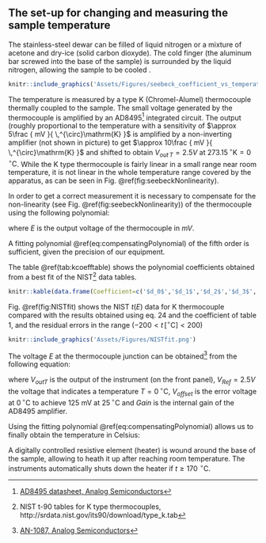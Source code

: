 ## The set-up for changing and measuring the sample temperature


The stainless-steel dewar can be filled of liquid nitrogen or a mixture of acetone and dry-ice (solid carbon dioxyde). The cold finger (the aluminum bar screwed into the base of the sample) is surrounded by the liquid nitrogen, allowing the sample to be cooled .

```r
knitr::include_graphics('Assets/Figures/seebeck_coefficient_vs_temperature.png')
```


The temperature is measured by a type K (Chromel-Alumel) thermocouple thermally coupled to the sample. The small voltage generated by the thermocouple is amplified by an AD8495[^AD8495] integrated circuit. The output (roughly proportional to the temperature with a sensitivity of $\approx 5\frac { mV }{ \,^{\circ}\mathrm{K} }$ is amplified by a non-inverting amplifier (not shown in picture) to get $\approx 10\frac { mV }{ \,^{\circ}\mathrm{K} }$ and shifted to obtain $V_{out \, T}=2.5V$ at $273.15\,^{\circ}\mathrm{K}=0\,^{\circ}\mathrm{C}$. While the K type thermocouple is fairly linear in a small range near room temperature, it is not linear in the whole temperature range covered by the apparatus, as can be seen in Fig. \@ref(fig:seebeckNonlinearity).

[^AD8495]: [AD8495 datasheet, Analog Semiconductors](http://www.analog.com/en/products/amplifiers/specialty-amplifiers/thermocouple-interface-amplifiers/AD8495.html)


In order to get a correct measurement it is necessary to compensate for the non-linearity (see Fig. \@ref(fig:seebeckNonlinearity)) of the thermocouple using the following polynomial:

\begin{equation}
t_{calc}=d_{ 0 }+d_{ 1 }E+d_{ 2 }E^{ 2 }+...+d_{ n }E^{ n }
(\#eq:compensatingPolynomial)
\end{equation}

where $E$ is the output voltage of the thermocouple in $mV$.

A fitting polynomial \@ref(eq:compensatingPolynomial) of the fifth order is sufficient, given the precision of our equipment.

The table \@ref(tab:kcoefftable) shows the polynomial coefficients obtained from a best fit of the NIST[^srdata] data tables.
```r
knitr::kable(data.frame(Coefficient=c('$d_0$','$d_1$','$d_2$','$d_3$','$d_4$','$d_5$'),Value=c(0.3837,25.22,0.2795,0.07205,0.01409,0.001056)),booktabs = TRUE,caption = 'Polynomial coefficients obtained from NIST K thermocouple tables ($-200< t \\, [^{\\circ}\\mathrm{C}] <200$).')
```

[^srdata]: NIST t-90 tables for K type thermocouples, http://srdata.nist.gov/its90/download/type_k.tab

Fig. \@ref(fig:NISTfit) shows the NIST $t(E)$ data for K thermocouple compared with the results obtained using eq. 24 and the coefficient of table 1, and the residual errors in the range ($-200< t \, [^{\circ}\mathrm{C}] <200$)

```r
knitr::include_graphics('Assets/Figures/NISTfit.png')
```




The voltage $E$ at the thermocouple junction can be obtained[^AD8495nist] from the following equation:

\begin{equation}
E=\frac { 1 }{ 2 } \frac {  V_{ outT }-{ V }_{ Ref }-{ V }_{ Offset } }{ Gain } 
(\#eq:voltageAtThermocoupleJunction)
\end{equation}


where $V_{outT}$ is the output of the instrument (on the front panel), $V_{Ref}=2.5V$ the voltage that indicates a temperature $T=0\,^{\circ}\mathrm{C}$, $V_{offset}$ is the error voltage at $0\,^{\circ}\mathrm{C}$ to achieve 125 mV at $25\,^{\circ}\mathrm{C}$ and $Gain$ is the internal gain of the AD8495 amplifier.

Using the fitting polynomial  \@ref(eq:compensatingPolynomial) allows us to finally obtain the  temperature in Celsius:

\begin{equation}
t={ f }_{ comp }\left( E \right)
(\#eq:FcompE)
\end{equation}

\begin{equation}
t={ f }_{ comp } \left( \frac { 1 }{ 2 } \frac { V_{ out }-2.5-1.25\cdot 10^{ -3 } }{ 122.4 } \right)
(\#eq:ad8494Compensated)
\end{equation}

[^AD8495nist]: [AN-1087, Analog Semiconductors](http://www.analog.com/Assets/Figures/en/technical-documentation/application-notes/AN-1087.PDF)


A digitally controlled resistive element (heater) is wound around the base of the sample, allowing to heath it up after reaching room temperature. The instruments automatically shuts down the heater if $t \ge 170\, \,^{\circ}\mathrm{C}$.

